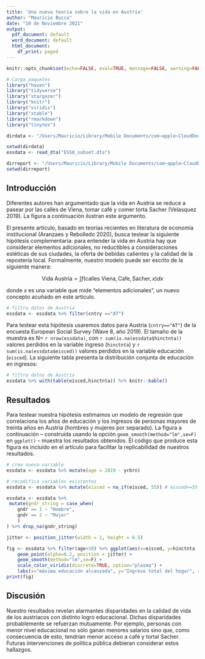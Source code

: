 ```yaml
---
title: 'Una nueva teoría sobre la vida en Austria'
author: "Mauricio Bucca"
date: "10 de Noviembre 2021"
output:
  pdf_document: default
  word_document: default
  html_document:
    df_print: paged
---
```


```r
knitr::opts_chunk$set(echo=FALSE, eval=TRUE, message=FALSE, warning=FALSE, fig.height=6)

# Carga paquetes
library("haven")
library("tidyverse")
library("stargazer")
library("knitr")
library("viridis")
library("xtable")
library("rmarkdown")
library("tinytex")

dirdata <- "/Users/Mauricio/Library/Mobile Documents/com~apple~CloudDocs/Teaching/ISUC/2021_2_data_analysis_r/repo/slides/class_4/workflow/data"

setwd(dirdata)
essdata <- read_dta("ESS8_subset.dta")

dirreport <- "/Users/Mauricio/Library/Mobile Documents/com~apple~CloudDocs/Teaching/ISUC/2021_2_data_analysis_r/repo/slides/class_15/"
setwd(dirreport)

```

## Introducción

Diferentes autores han argumentado que la vida en Austria se reduce a pasear por las calles de Viena, tomar café y comer torta Sacher (Velasquez 2019). La figura a continuación ilustran este argumento. 

\begin{figure}
\centering
\includegraphics[width=0.7\textwidth]{sacher.jpg}
\caption{Café y torta Sacher}
\end{figure}

El presente artículo, basado en teorías recientes en literatura de economía institucional (Aranzaes y Rebolledo 2020), busca testear la siguiente hipótesis complementaria: para entender la vida en Austria hay que considerar elementos adicionales, no reductibles a consideraciones estéticas de sus ciudades, la oferta de bebidas calientes y la calidad de la repostería local. Formalmente, nuestro modelo puede ser escrito de la siguiente manera:

$$\text{Vida Austria} = \int f(\text{calles Viena},\text{Cafe},\text{Sacher},x)dx$$

donde $x$ es una variable que mide "elementos adicionales", un nuevo concepto acuñado en este artículo.


```r
# filtra datos de Austria
essdata <- essdata %>% filter(cntry =="AT")
```

Para testear esta hipótesis usaremos datos para Austria (`cntry=="AT"`) de la encuesta European Social Survey (Wave 8, año 2019). El tamaño de la muestra es N= `r nrow(essdata)`, con `r sum(is.na(essdata$hinctnta))` valores perdidos en la variable ingreso (`hinctnta`) y `r sum(is.na(essdata$eisced))` valores perdidos en la variable educación (`eisced`). La siguiente tabla presenta la distribución conjunta de educación en ingresos:


```r
# filtra datos de Austria
essdata %>% with(table(eisced,hinctnta)) %>% knitr::kable()
```


## Resultados

Para testear nuestra hipótesis estimamos un modelo de regresión que correlaciona los años de educación y los ingresos de personas mayores de treinta años en Austria (hombres y mujeres por separado). La figura a continuación -- construida usando la opción `geom_smooth(method="lm",se=F)` en `ggplot()` --  muestra los resultados obtenidos. El código que produce esta figura es incluido en el artículo para facilitar la replicabilidad de nuestros resultados. 

```r
# crea nueva variable
essdata <- essdata %>% mutate(age = 2019 - yrbrn)

# recodifica variables existentes
essdata <- essdata %>% mutate(eisced = na_if(eisced, 55)) # eisced==55 es NA

essdata <- essdata %>%
 mutate(gndr_string = case_when(
	gndr == 1 ~ "Hombre",
	gndr == 2 ~ "Mujer"
	)
) %>% drop_na(gndr_string)

```

```r
jitter <- position_jitter(width = 1, height = 0.5)

fig <- essdata %>% filter(age>30) %>% ggplot(aes(x=eisced, y=hinctnta , colour=gndr_string)) +
	geom_point(alpha=0.2, position = jitter) +
	geom_smooth(method="lm",se=F) + 
  	scale_color_viridis(discrete=TRUE, option="plasma") +
    labs(x="máxima educación alcanzada", y="Ingreso total del hogar", colour="")
print(fig)
```

## Discusión

Nuestro resultados revelan alarmantes disparidades en la calidad de vida de los austriacos con distinto logro educacional. Dichas disparidades probablemente se refuerzan mutuamente. Por ejemplo, personas con menor nivel educacional no sólo ganan menores salarios sino que, como consecuencia de esto, tendrían menor acceso a café y tortal Sacher. Futuras intervenciones de política pública debieran considerar estos hallazgos.
